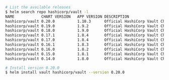 ```sh
# List the available releases
$ helm search repo hashicorp/vault -l
NAME           	CHART VERSION	APP VERSION	DESCRIPTION
hashicorp/vault	0.20.0       	1.10.3     	Official HashiCorp Vault Chart
hashicorp/vault	0.19.0       	1.9.2      	Official HashiCorp Vault Chart
hashicorp/vault	0.18.0       	1.9.0      	Official HashiCorp Vault Chart
hashicorp/vault	0.17.1       	1.8.4      	Official HashiCorp Vault Chart
hashicorp/vault	0.17.0       	1.8.4      	Official HashiCorp Vault Chart
hashicorp/vault	0.16.1       	1.8.3      	Official HashiCorp Vault Chart
hashicorp/vault	0.16.0       	1.8.2      	Official HashiCorp Vault Chart
hashicorp/vault	0.15.0       	1.8.1      	Official HashiCorp Vault Chart
hashicorp/vault	0.14.0       	1.8.0      	Official HashiCorp Vault Chart

# Install version 0.20.0
$ helm install vault hashicorp/vault --version 0.20.0
```
